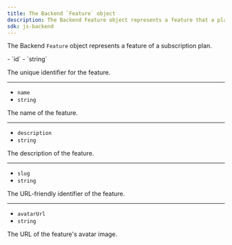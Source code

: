 ```yaml
---
title: The Backend `Feature` object
description: The Backend Feature object represents a feature that a plan can offer.
sdk: js-backend
---
```


<Include src="_partials/billing/api-experimental" />

The Backend `Feature` object represents a feature of a subscription plan.

<Properties>
  - `id`
  - `string`

  The unique identifier for the feature.

  ---

  - `name`
  - `string`

  The name of the feature.

  ---

  - `description`
  - `string`

  The description of the feature.

  ---

  - `slug`
  - `string`

  The URL-friendly identifier of the feature.

  ---

  - `avatarUrl`
  - `string`

  The URL of the feature's avatar image.
</Properties>

